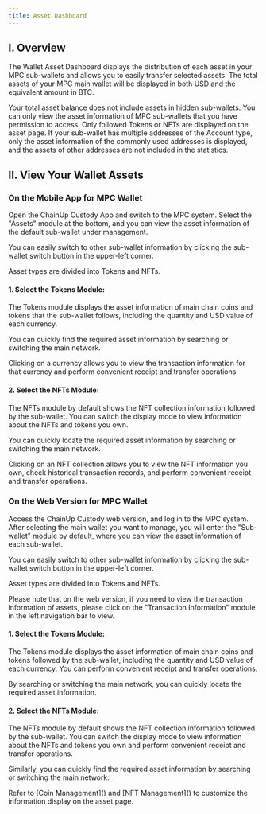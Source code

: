 ```yaml
---
title: Asset Dashboard
---
```

## I. Overview
The Wallet Asset Dashboard displays the distribution of each asset in your MPC sub-wallets and allows you to easily transfer selected assets. The total assets of your MPC main wallet will be displayed in both USD and the equivalent amount in BTC.

<Tip>
Your total asset balance does not include assets in hidden sub-wallets.
You can only view the asset information of MPC sub-wallets that you have permission to access.
Only followed Tokens or NFTs are displayed on the asset page.
If your sub-wallet has multiple addresses of the Account type, only the asset information of the commonly used addresses is displayed, and the assets of other addresses are not included in the statistics.
</Tip>

## II. View Your Wallet Assets

### **On the Mobile App for MPC Wallet**

Open the ChainUp Custody App and switch to the MPC system. Select the "Assets" module at the bottom, and you can view the asset information of the default sub-wallet under management.

You can easily switch to other sub-wallet information by clicking the sub-wallet switch button in the upper-left corner.

Asset types are divided into Tokens and NFTs.

#### 1. Select the Tokens Module:
The Tokens module displays the asset information of main chain coins and tokens that the sub-wallet follows, including the quantity and USD value of each currency.

You can quickly find the required asset information by searching or switching the main network.

Clicking on a currency allows you to view the transaction information for that currency and perform convenient receipt and transfer operations.

#### 2. Select the NFTs Module:
The NFTs module by default shows the NFT collection information followed by the sub-wallet. You can switch the display mode to view information about the NFTs and tokens you own.

You can quickly locate the required asset information by searching or switching the main network.

Clicking on an NFT collection allows you to view the NFT information you own, check historical transaction records, and perform convenient receipt and transfer operations.

### **On the Web Version for MPC Wallet**

Access the ChainUp Custody web version, and log in to the MPC system. After selecting the main wallet you want to manage, you will enter the "Sub-wallet" module by default, where you can view the asset information of each sub-wallet.

You can easily switch to other sub-wallet information by clicking the sub-wallet switch button in the upper-left corner.

Asset types are divided into Tokens and NFTs.

<Tip>
Please note that on the web version, if you need to view the transaction information of assets, please click on the "Transaction Information" module in the left navigation bar to view.
</Tip>

#### 1. Select the Tokens Module:
The Tokens module displays the asset information of main chain coins and tokens followed by the sub-wallet, including the quantity and USD value of each currency. You can perform convenient receipt and transfer operations.

By searching or switching the main network, you can quickly locate the required asset information.

#### 2. Select the NFTs Module:
The NFTs module by default shows the NFT collection information followed by the sub-wallet. You can switch the display mode to view information about the NFTs and tokens you own and perform convenient receipt and transfer operations.

Similarly, you can quickly find the required asset information by searching or switching the main network.

<Tip>
Refer to [Coin Management]() and [NFT Management]() to customize the information display on the asset page.
</Tip>

